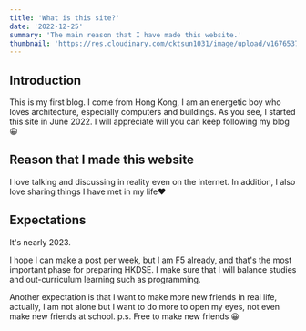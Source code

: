 ```yaml
---
title: 'What is this site?'
date: '2022-12-25'
summary: 'The main reason that I have made this website.'
thumbnail: 'https://res.cloudinary.com/cktsun1031/image/upload/v1676537463/cktidy.xyz/IMG_20220731_192358_zcaatq.jpg'
---
```


## Introduction

This is my first blog.
I come from Hong Kong, I am an energetic boy who loves architecture, especially computers and buildings.
As you see, I started this site in June 2022.
I will appreciate will you can keep following my blog😀

## Reason that I made this website

I love talking and discussing in reality even on the internet.
In addition, I also love sharing things I have met in my life❤️

## Expectations

It's nearly 2023.

I hope I can make a post per week,
but I am F5 already, and that's the most important phase for preparing HKDSE. I make sure that I will balance studies and out-curriculum learning such as programming.

Another expectation is that I want to make more new friends in real life, actually, I am not alone but I want to do more to open my eyes, not even make new friends at school.
p.s. Free to make new friends 😀
